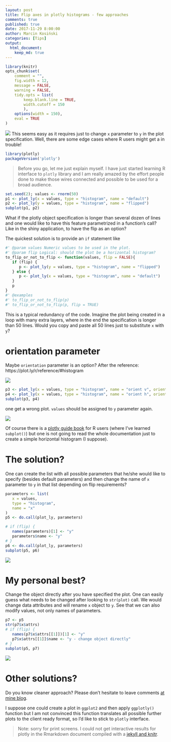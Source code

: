 ```yaml
---
layout: post
title: Flip axes in plotly histograms - few approaches
comments: true
published: true
date: 2017-11-29 8:00:00
author: Marcin Kosiński
categories: [Tips]
output:
  html_document:
    keep_md: true
---
```


```r
library(knitr)
opts_chunk$set(
	comment = "",
	fig.width = 12, 
	message = FALSE,
	warning = FALSE,
	tidy.opts = list(
		keep.blank.line = TRUE,
		width.cutoff = 150
		),
	options(width = 150),
	eval = TRUE
)
```

<img src="/images/fulls/plotly1.jpg" class="fit image"> This seems easy as it requires just to change `x` parameter to `y` in the plot specification. Well, there are some edge cases where R users might get a in trouble!

```r
library(plotly)
packageVersion('plotly')
```

> Before you go, let me just explain myself. I have just started learning R interface to `plotly` library and I am really amazed by the effort people done to make those wires connected and possible to be used for a broad audience.

```r
set.seed(2); values <- rnorm(50)
p1 <- plot_ly(x = values, type = "histogram", name = "default")
p2 <- plot_ly(y = values, type = "histogram", name = "flipped")
subplot(p1, p2)
```

What if the plotly object specification is longer than several dozen of lines and one would like to have this feature parametrized in a function's call? Like in the shiny application, to have the flip as an option?

The quickest solution is to provide an `if` statement like

```r
#' @param values Numeric values to be used in the plot.
#' @param flip Logical: should the plot be a horizontal histogram?
to_flip_or_not_to_flip <- function(values, flip = FALSE){
   if (flip) {
      p <- plot_ly(y = values, type = "histogram", name = "flipped")
   } else {
      p <- plot_ly(x = values, type = "histogram", name = "default")
   }
   p
}
#' @examples
#' to_flip_or_not_to_flip(p)
#' to_flip_or_not_to_flip(p, flip = TRUE)
```


This is a typical redundancy of the code. Imagine the plot being created in a loop with many extra layers, where in the end the specification is longer than 50 lines. Would you copy and paste all 50 lines just to substitute `x` with `y`?

# orientation parameter

Maybe `orientation` parameter is an option? After the reference: https://plot.ly/r/reference/#histogram

<img src="/images/fulls/plotly3.jpg" class="fit image">

```r
p3 <- plot_ly(x = values, type = "histogram", name = "orient v", orientation = "v")
p4 <- plot_ly(x = values, type = "histogram", name = "orient h", orientation = "h")
subplot(p3, p4)
```

one get a wrong plot. `values` should be assigned to `y` parameter again.

<img src="/images/fulls/plotly2.jpg" class="fit image">

Of course there is a [plotly guide book](https://plotly-book.cpsievert.me/) for R users (where I've learned `subplot()`) but one is not going to read the whole documentation just to create a simple horizontal histogram (I suppose).


# The solution?

One can create the list with all possible parameters that he/she would like to specify (besides default parameters) and then
change the name of `x` parameter to `y` in that list depending on flip requirements?

```r
parameters <- list(
   x = values,
   type = "histogram",
   name = "x"
)
p5 <- do.call(plot_ly, parameters)

# if (flip) {
   names(parameters)[1] <- "y"
   parameters$name <- "y"
# }
p6 <- do.call(plot_ly, parameters)
subplot(p5, p6)
```

<img src="/images/fulls/plotly4.jpg" class="fit image">

# My personal best?

Change the object directly after you have specified the plot.
One can easily guess what needs to be changed after looking to `str(plot)` call.
We would change data attributes and will rename `x` object to `y`. See that we can also modify values, not only names of parameters.

```r
p7 <- p5
str(p7$x$attrs)
# if (flip) {
   names(p7$x$attrs[[1]])[1] <- "y"
   p7$x$attrs[[1]]$name <- "y - change object directly"
# }
subplot(p5, p7)
```

<img src="/images/fulls/plotly5.jpg" class="fit image">

# Other solutions?

Do you know cleaner approach? Please don't hesitate to leave comments [at mine blog](http://r-addict.com/2017/11/29/Flip-axis-plotly-histogram.html).

I suppose one could create a plot in `ggplot2` and then apply `ggplotly()` function but I am not convinced this function translates all possible further plots to the client ready format, so I'd like to stick to `plotly` interface.

> Note: sorry for print screens. I could not get interactive results for plotly in the Rmarkdown document compiled with a [jekyll and knitr](https://jekyll.yihui.name/2014/09/jekyll-with-knitr.html).
